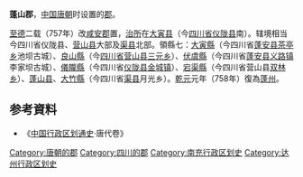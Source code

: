 '''蓬山郡'''，[[中国|中国]][[唐朝|唐朝]]时设置的[[郡|郡]]。

[[至德_(唐朝)|至德]]二载（757年）改[[咸安郡_(唐朝)|咸安郡]]置，[[治所|治所]]在[[大寅县|大寅县]]（今[[四川省|四川省]][[仪陇县|仪陇县]]南）。辖境相当今四川省仪陇县、[[营山县|营山县]]大部及[[渠县|渠县]]北部。領縣七：[[大寅縣|大寅縣]]（今四川省[[蓬安县|蓬安县]][[茶亭乡|茶亭乡]]池坝古城）、[[良山縣|良山縣]]（今[[四川省|四川省]][[营山县|营山县]][[三元乡|三元乡]]）、[[伏虞縣|伏虞縣]]（今四川省[[蓬安县|蓬安县]][[义路镇|义路镇]]李家坝古城）、[[儀隴縣|儀隴縣]]（今四川省[[仪陇县|仪陇县]][[金城镇_(仪陇县)|金城镇]]）、[[宕渠縣|宕渠縣]]（今四川省营山县[[双林乡|双林乡]]）、[[蓬山县|蓬山县]]、[[大竹縣|大竹縣]]（今四川省[[渠县|渠县]]月光乡）。[[乾元_(唐朝)|乾元]]元年（758年）復為[[蓬州|蓬州]]。

== 参考資料 ==
* 《[[中国行政区划通史|中国行政区划通史]]·唐代卷》

{{唐朝行政区划小作品}}
{{DEFAULTSORT:P}}
[[Category:唐朝的郡|Category:唐朝的郡]] 
[[Category:四川的郡|Category:四川的郡]] 
[[Category:南充行政区划史|Category:南充行政区划史]]
[[Category:达州行政区划史|Category:达州行政区划史]]